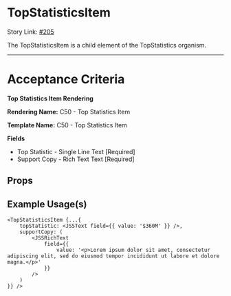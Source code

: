 
<Meta title="Design System/molecules/TopStatisticsItem/Docs" of={TopStatisticsItemStories} />

# TopStatisticsItem

Story Link: [#205]('https://github.com/ahc-digital/migration-planning-tracking/issues/205')

The TopStatisticsItem is a child element of the TopStatistics organism.

---
# Acceptance Criteria
**Top Statistics Item Rendering**

**Rendering Name:** C50 - Top Statistics Item

**Template Name:** C50 - Top Statistics Item

**Fields**
- Top Statistic - Single Line Text [Required]
- Support Copy - Rich Text Text [Required]

<Stories />

## Props
<Controls />


## Example Usage(s)
```tsx
<TopStatisticsItem {...{
    topStatistic: <JSSText field={{ value: '$360M' }} />,
    supportCopy: (
        <JSSRichText
            field={{
                value: '<p>Lorem ipsum dolor sit amet, consectetur adipiscing elit, sed do eiusmod tempor incididunt ut labore et dolore magna.</p>'
            }}
        />
    )
}} />
```
